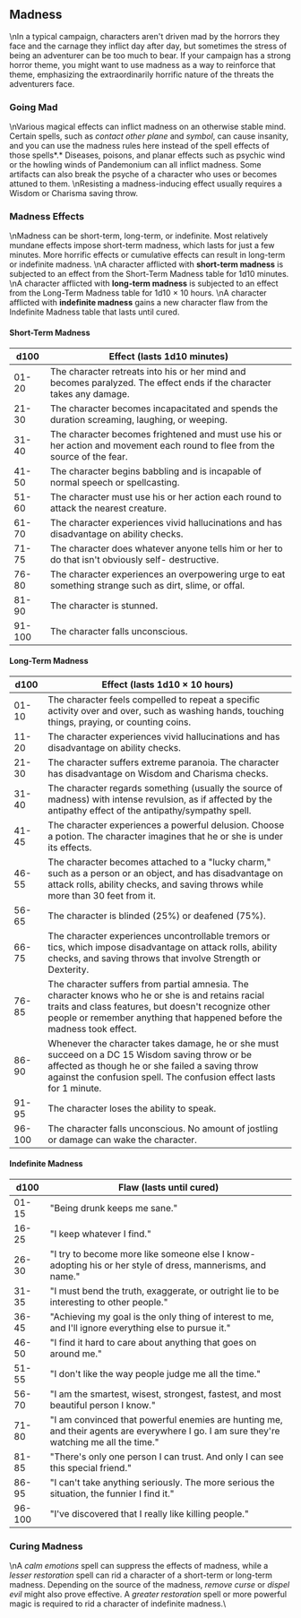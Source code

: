 ## Madness
\nIn a typical campaign, characters aren't driven mad by the horrors they face and the carnage they inflict day after day, but sometimes the stress of being an adventurer can be too much to bear. If your campaign has a strong horror theme, you might want to use madness as a way to reinforce that theme, emphasizing the extraordinarily horrific nature of the threats the adventurers face.

### Going Mad
\nVarious magical effects can inflict madness on an otherwise stable mind. Certain spells, such as *contact other plane* and *symbol*, can cause insanity, and you can use the madness rules here instead of the spell effects of those spells*.* Diseases, poisons, and planar effects such as psychic wind or the howling winds of Pandemonium can all inflict madness. Some artifacts can also break the psyche of a character who uses or becomes attuned to them.
\nResisting a madness-inducing effect usually requires a Wisdom or Charisma saving throw.

### Madness Effects
\nMadness can be short-term, long-term, or indefinite. Most relatively mundane effects impose short-term madness, which lasts for just a few minutes. More horrific effects or cumulative effects can result in long-term or indefinite madness.
\nA character afflicted with **short-term madness** is subjected to an effect from the Short-Term Madness table for 1d10 minutes.
\nA character afflicted with **long-term madness** is subjected to an effect from the Long-Term Madness table for 1d10 × 10 hours.
\nA character afflicted with **indefinite madness** gains a new character flaw from the Indefinite Madness table that lasts until cured.

#### Short-Term Madness

| d100   | Effect (lasts 1d10 minutes)                                                                                                  |
|--------|------------------------------------------------------------------------------------------------------------------------------|
| 01-20  | The character retreats into his or her mind and becomes paralyzed. The effect ends if the character takes any damage.        |
| 21-30  | The character becomes incapacitated and spends the duration screaming, laughing, or weeping.                                 |
| 31-40  | The character becomes frightened and must use his or her action and movement each round to flee from the source of the fear. |
| 41-50  | The character begins babbling and is incapable of normal speech or spellcasting.                                             |
| 51-60  | The character must use his or her action each round to attack the nearest creature.                                          |
| 61-70  | The character experiences vivid hallucinations and has disadvantage on ability checks.                                       |
| 71-75  | The character does whatever anyone tells him or her to do that isn't obviously self- destructive.                            |
| 76-80  | The character experiences an overpowering urge to eat something strange such as dirt, slime, or offal.                       |
| 81-90  | The character is stunned.                                                                                                    |
| 91-100 | The character falls unconscious.                                                                                             |

#### Long-Term Madness

| d100   | Effect (lasts 1d10 × 10 hours)                                                                                                                                                                                                       |
|--------|--------------------------------------------------------------------------------------------------------------------------------------------------------------------------------------------------------------------------------------|
| 01-10  | The character feels compelled to repeat a specific activity over and over, such as washing hands, touching things, praying, or counting coins.                                                                                       |
| 11-20  | The character experiences vivid hallucinations and has disadvantage on ability checks.                                                                                                                                               |
| 21-30  | The character suffers extreme paranoia. The character has disadvantage on Wisdom and Charisma checks.                                                                                                                                |
| 31-40  | The character regards something (usually the source of madness) with intense revulsion, as if affected by the antipathy effect of the antipathy/sympathy spell.                                                                      |
| 41-45  | The character experiences a powerful delusion. Choose a potion. The character imagines that he or she is under its effects.                                                                                                          |
| 46-55  | The character becomes attached to a \"lucky charm,\" such as a person or an object, and has disadvantage on attack rolls, ability checks, and saving throws while more than 30 feet from it.                                           |
| 56-65  | The character is blinded (25%) or deafened (75%).                                                                                                                                                                                    |
| 66-75  | The character experiences uncontrollable tremors or tics, which impose disadvantage on attack rolls, ability checks, and saving throws that involve Strength or Dexterity.                                                           |
| 76-85  | The character suffers from partial amnesia. The character knows who he or she is and retains racial traits and class features, but doesn't recognize other people or remember anything that happened before the madness took effect. |
| 86-90  | Whenever the character takes damage, he or she must succeed on a DC 15 Wisdom saving throw or be affected as though he or she failed a saving throw against the confusion spell. The confusion effect lasts for 1 minute.            |
| 91-95  | The character loses the ability to speak.                                                                                                                                                                                            |
| 96-100 | The character falls unconscious. No amount of jostling or damage can wake the character.                                                                                                                                             |

#### Indefinite Madness

| d100   | Flaw (lasts until cured)                                                                                                                 |
|--------|------------------------------------------------------------------------------------------------------------------------------------------|
| 01-15  | \"Being drunk keeps me sane.\"                                                                                                             |
| 16-25  | \"I keep whatever I find.\"                                                                                                                |
| 26-30  | \"I try to become more like someone else I know-adopting his or her style of dress, mannerisms, and name.\"                                |
| 31-35  | \"I must bend the truth, exaggerate, or outright lie to be interesting to other people.\"                                                  |
| 36-45  | \"Achieving my goal is the only thing of interest to me, and I'll ignore everything else to pursue it.\"                                   |
| 46-50  | \"I find it hard to care about anything that goes on around me.\"                                                                          |
| 51-55  | \"I don't like the way people judge me all the time.\"                                                                                     |
| 56-70  | \"I am the smartest, wisest, strongest, fastest, and most beautiful person I know.\"                                                       |
| 71-80  | \"I am convinced that powerful enemies are hunting me, and their agents are everywhere I go. I am sure they're watching me all the time.\" |
| 81-85  | \"There's only one person I can trust. And only I can see this special friend.\"                                                           |
| 86-95  | \"I can't take anything seriously. The more serious the situation, the funnier I find it.\"                                                |
| 96-100 | \"I've discovered that I really like killing people.\"                                                                                     |

### Curing Madness
\nA *calm emotions* spell can suppress the effects of madness, while a *lesser restoration* spell can rid a character of a short-term or long-term madness. Depending on the source of the madness, *remove curse* or *dispel evil* might also prove effective. A *greater restoration* spell or more powerful magic is required to rid a character of indefinite madness.\